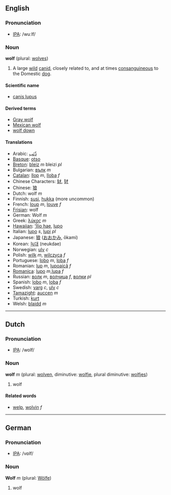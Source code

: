 ==English==
=== Pronunciation ===
*[[w:IPA|IPA]]: /wuːlf/

=== Noun ===
'''wolf''' (plural: [[wolves]])

#A large [[wild]] [[canid]], closely related to, and at times [[consanguineous]] to the Domestic [[dog]].

====Scientific name====
*[[canis lupus]]

====Derived terms====
*[[Gray wolf]]
*[[Mexican wolf]]
*[[wolf down]]

====Translations====
*Arabic: [[ذّئب]]
*[[Basque]]: [[otso]]
*[[Breton]]: [[bleiz]] ''m'' bleizi ''pl''
*Bulgarian: [[вълк]] ''m''
*[[Catalan]]: [[llop]] ''m'', [[lloba]] ''f''
*Chinese Characters: [[豺]], [[犲]]
*Chinese: [[狼]]
*Dutch: wolf ''m''
*Finnish: [[susi]], [[hukka]] (more uncommon)
*French: [[loup]] ''m'', [[louve]] ''f''
*[[Frisian]]: wolf
*German: Wolf ''m''
*Greek: [[λύκος]] ''m''
*[[Hawaiian]]: [[ʻĪlio hae]], [[lupo]]
*Italian: [[lupo]] ''s'', [[lupi]] ''pl''
*Japanese: [[狼]] ([[おおかみ]], ōkami)
*Korean: [[늑대]] (neukdae)
*Norwegian: [[ulv]] ''c''
*Polish: [[wilk]] ''m'', [[wilczyca]] ''f''
*Portuguese: [[lobo]] ''m'', [[loba]] ''f''
*Romanian: [[lup]] ''m'', [[lupoaică]] ''f''
*[[Romanica]]: [[lupo]] ''m'',[[lupa]] ''f''
*Russian: [[волк]] ''m'', [[волчица]] ''f'', [[волки]] ''pl''
*Spanish: [[lobo]] ''m'', [[loba]] ''f''
*Swedish: [[varg]] ''c'', [[ulv]] ''c''
*[[Tamazight]]: [[auccen]] ''m''
*Turkish: [[kurt]]
*Welsh: [[blaidd]] ''m''

----

==Dutch==
=== Pronunciation ===
*[[w:IPA|IPA]]: /wolf/

=== Noun ===
'''wolf''' ''m'' (plural: [[wolven]], diminutive: [[wolfje]], plural diminutive: [[wolfjes]])

# wolf

==== Related words ====
*[[welp]], [[wolvin]] ''f''

----

==German==
=== Pronunciation ===
*[[w:IPA|IPA]]: /vɒlf/

=== Noun ===
'''Wolf''' ''m'' (plural: [[Wölfe]])

# wolf